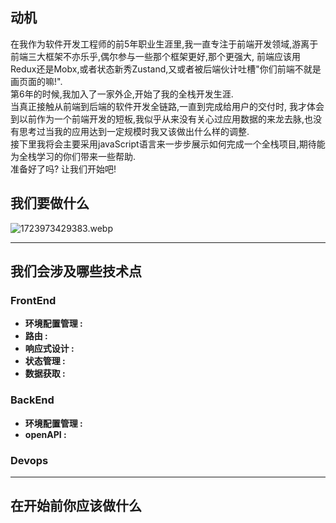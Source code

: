 ## 动机
在我作为软件开发工程师的前5年职业生涯里,我一直专注于前端开发领域,游离于前端三大框架不亦乐乎,偶尔参与一些那个框架更好,那个更强大,
前端应该用Redux还是Mobx,或者状态新秀Zustand,又或者被后端伙计吐槽"你们前端不就是画页面的嘛!".<br/>
第6年的时候,我加入了一家外企,开始了我的全栈开发生涯.<br/>
当真正接触从前端到后端的软件开发全链路,一直到完成给用户的交付时,
我才体会到以前作为一个前端开发的短板,我似乎从来没有关心过应用数据的来龙去脉,也没有思考过当我的应用达到一定规模时我又该做出什么样的调整.<br/>
接下里我将会主要采用javaScript语言来一步步展示如何完成一个全栈项目,期待能为全栈学习的你们带来一些帮助.<br/>
准备好了吗? 让我们开始吧!


## 我们要做什么

<img src="https://s1.locimg.com/2024/08/18/d8b0c7ce56a38.webp" alt="1723973429383.webp" title="1723973429383.webp" />

<hr />

## 我们会涉及哪些技术点

### FrontEnd
- <b>环境配置管理 :</b> 
- <b>路由 :</b> 
- <b>响应式设计 :</b> 
- <b>状态管理 :</b>
- <b>数据获取 :</b> 

### BackEnd
- <b>环境配置管理 :</b> 
- <b>openAPI :</b> 
### Devops
<hr />

## 在开始前你应该做什么

